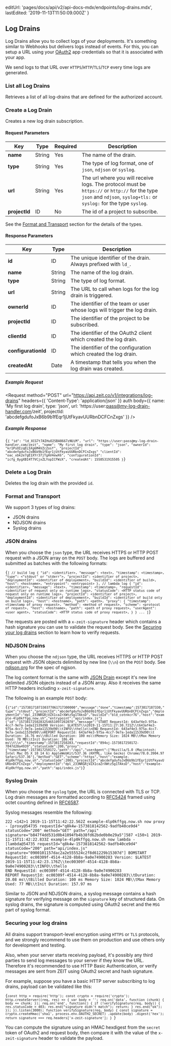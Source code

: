 
  editUrl: 'pages/docs/api/v2/api-docs-mdx/endpoints/log-drains.mdx',
  lastEdited: '2019-11-13T11:50:09.000Z'
}

## Log Drains

Log Drains allow you to collect logs of your deployments. It's something similar to Webhooks but delivers logs instead of events. For this, you can setup a URL using your [OAuth2](/docs/api#endpoints/oauth2) app credentials so that it is associated with your app.

We send logs to that URL over `HTTPS`/`HTTP`/`TLS`/`TCP` every time logs are generated.

### List all Log Drains

<Endpoint method="GET" url="/v1/integrations/log-drains" />

Retrieves a list of all log-drains that are defined for the authorized account.

### Create a Log Drain

<Endpoint method="POST" url="/v1/integrations/log-drains" />

Creates a new log drain subscription.

#### Request Parameters

| Key           | <HelpLink href="#api-basics/types" hasIcon>Type</HelpLink> | Required | Description                                                                                                                                                           |
| ------------- | ---------------------------------------------------------- | -------- | --------------------------------------------------------------------------------------------------------------------------------------------------------------------- |
| **name**      | <HelpLink href="#api-basics/types">String</HelpLink>       | Yes      | The name of the drain.                                                                                                                                                |
| **type**      | <HelpLink href="#api-basics/types">String</HelpLink>       | Yes      | The type of log format, one of `json`, `ndjson` or `syslog`.                                                                                                          |
| **url**       | <HelpLink href="#api-basics/types">String</HelpLink>       | Yes      | The url where you will receive logs. The protocol must be `https://` or `http://` for the type `json` and `ndjson`, `syslog+tls:` or `syslog:` for the type `syslog`. |
| **projectId** | <HelpLink href="#api-basics/types">ID</HelpLink>           | No       | The id of a project to subscribe.                                                                                                                                     |

See the [Format and Transport](#endpoints/log-drains/format-and-transport) section for the details of the types.

#### Response Parameters

| Key                 | <HelpLink href="#api-basics/types" hasIcon>Type</HelpLink> | Description                                                               |
| ------------------- | ---------------------------------------------------------- | ------------------------------------------------------------------------- |
| **id**              | <HelpLink href="#api-basics/types">ID</HelpLink>           | The unique identifier of the drain. Always prefixed with `ld_`.           |
| **name**            | <HelpLink href="#api-basics/types">String</HelpLink>       | The name of the log drain.                                                |
| **type**            | <HelpLink href="#api-basics/types">String</HelpLink>       | The type of log format.                                                   |
| **url**             | <HelpLink href="#api-basics/types">String</HelpLink>       | The URL to call when logs for the log drain is triggered.                 |
| **ownerId**         | <HelpLink href="#api-basics/types">ID</HelpLink>           | The identifier of the team or user whose logs will trigger the log drain. |
| **projectId**       | <HelpLink href="#api-basics/types">ID</HelpLink>           | The identifier of the project to be subscribed.                           |
| **clientId**        | <HelpLink href="#api-basics/types">ID</HelpLink>           | The identifier of the OAuth2 client which created the log drain.          |
| **configurationId** | <HelpLink href="#api-basics/types">ID</HelpLink>           | The identifier of the configuration which created the log drain.          |
| **createdAt**       | <HelpLink href="#api-basics/types">Date</HelpLink>         | A timestamp that tells you when the log drain was created.                |

##### Example Request

<Request
  method="POST"
  url="https://api.zeit.co/v1/integrations/log-drains"
  headers={{
    'Content-Type': 'application/json'
  }}
  auth
  body={{
    name: 'My first log drain',
    type: 'json',
    url: 'https://user:pass@my-log-drain-handler.com/zeit',
    projectId: 'abcdefgdufoJxB6b9b1fEqr1jUtFkyavUURbnDCFCnZxgs'
  }}
/>

##### Example Response

<Code lang="json">{`{
  "id": "ld_XCG7t7AIHuO2SBA8667zNUiM",
  "url": "https://user:pass@my-log-drain-handler.com/zeit",
  "name": "My first log drain",
  "type": "json",
  "ownerId": "kr1PsOIzqEL5Xg6M4VZcZosf",
  "projectId": "abcdefgdufoJxB6b9b1fEqr1jUtFkyavUURbnDCFCnZxgs"
  "clientId": "oac_xbk2e7gE1XYr37jTgAV4ewX6",
  "configurationId": "icfg_8ygXBI4T7VCjxZLYopICFWzX",
  "createdAt": 1558531915505
}`}</Code>

### Delete a Log Drain

<Endpoint method="DELETE" url="/v1/integrations/log-drains/:id" />

Deletes the log drain with the provided `id`.

### Format and Transport

We support 3 types of log drains:

- JSON drains
- NDJSON drains
- Syslog drains

### JSON drains

When you choose the `json` type, the URL receives HTTPS or HTTP POST request with a JSON array on the `POST` body.
The logs are buffered and submitted as batches with the following formats:

<Code lang="json">{`[
  // build log
  {
    "id": <identifier>,
    "message": <text>,
    "timestamp": <timestamp>,
    "type": <"stdout" or "stderr">,
    "projectId": <identifier of project>,
    "deploymentId": <identifier of deployement>,
    "buildId": <identifier of build>,
    "host": <hostname>,
    "entrypoint": <entrypoint>
  },
  // lambda log
  {
    "id": <identifier>,
    "message": <text>,
    "timestamp": <timestamp>,
    "requestId": <identifier of request only on runtime logs>,
    "statusCode": <HTTP status code of request only on runtime logs>,
    "projectId": <identifier of project>,
    "deploymentId": <identifier of deployement>,
    "buildId": <identifier of build only on build logs>,
    "host": <hostname>,
    "path": <path>,
    "proxy": {
      "timestamp": <timestamp of proxy request>,
      "method": <method of request>,
      "scheme": <protocol of request>,
      "host": <hostname>,
      "path": <path of proxy request>,
      "userAgent": <user agent>,
      "statusCode": <HTTP status code of proxy request>,
    }
  }
  ...
]`}</Code>

The requests are posted with a `x-zeit-signature` header which contains a hash signature you can use to validate the request body.
See the [Securing your log drains](#endpoints/log-drains/securing-your-log-drains) section to learn how to verify requests.

### NDJSON Drains

When you choose the `ndjson` type, the URL receives HTTPS or HTTP POST request with JSON objects delimited by new line (`\\n`) on the `POST` body.
See [ndjson.org](http://ndjson.org) for the spec of ngjson.

The log content format is the same with [JSON Drain](#endpoints/log-drains/json-drains) except it's new line delimited JSON objects instead of a JSON array.
Also it receives the same HTTP headers including `x-zeit-signature`.

The following is an example `POST` body:

<Code lang="json">{`{"id":"1573817187330377061717300000","message":"done","timestamp":1573817187330,"type":"stdout","projectId":"abcdefgdufoJxB6b9b1fEqr1jUtFkyavUURbnDCFCnZxgs","deploymentId":"dpl_233NRGRjVZX1caZrXWtz5g1TAksD","buildId":"bld_cotnkcr76","host":"example-4lp0kffgq.now.sh","entrypoint":"api/index.js"}
{"id":"1573817250283254651097202070","message":"START RequestId: 643af4e3-975a-4cc7-9e7a-1eda11539d90 Version: $LATEST\\n2019-11-15T11:27:30.721Z\\t643af4e3-975a-4cc7-9e7a-1eda11539d90\\tINFO\\thello\\nEND RequestId: 643af4e3-975a-4cc7-9e7a-1eda11539d90\\nREPORT RequestId: 643af4e3-975a-4cc7-9e7a-1eda11539d90\\t
Duration: 16.76 ms\\tBilled Duration: 100 ms\\tMemory Size: 1024 MB\\tMax Memory Used: 78 MB\\tInit Duration: 186.49 ms\\t\\n","timestamp":1573817250283,"requestId":"894xj-1573817250172-7847d20a4939","statusCode":200,"proxy":{"timestamp":1573817250172,"path":"/api","userAgent":["Mozilla/5.0 (Macintosh; Intel Mac OS X 10_14_6) AppleWebKit/537.36 (KHTML, like Gecko) Chrome/78.0.3904.97 Safari/537.36"],"method":"GET","scheme":"https","host":"example-4lp0kffgq.now.sh","statusCode":200},"projectId":"abcdefgdufoJxB6b9b1fEqr1jUtFkyavUURbnDCFCnZxgs","deploymentId":"dpl_233NRGRjVZX1caZrXWtz5g1TAksD","host":"example-4lp0kffgq.now.sh","path":"api/index.js"}`}</Code>

### Syslog Drain

When you choose the `syslog` type, the URL is connected with TLS or TCP.
Log drain messages are formatted according to [RFC5424](https://tools.ietf.org/html/rfc5424) framed using octet counting defined in [RFC6587](https://tools.ietf.org/html/rfc6587#section-3.4.1).

Syslog messages resemble the following:

```
222 <142>1 2019-11-15T11:42:22.562Z example-4lp0kffgq.now.sh now proxy - [proxy@54735 requestId="q8k4w-1573818142562-9adfb40ce9d4" statusCode="200" method="GET" path="/api" signature="b847f4dd531d0b41094fb4b38fd62bde0b0e29a5"]587 <150>1 2019-11-15T11:42:22.833Z example-4lp0kffgq.now.sh now lambda - [lambda@54735 requestId="q8k4w-1573818142562-9adfb40ce9d4" statusCode="200" path="api/index.js" signature="0900101157dac2a2e555524c2f8d61229b15307d"] BOMSTART RequestId: ec00309f-4514-4128-8b8a-9a0e74900283 Version: $LATEST
2019-11-15T11:42:23.176Z\\tec00309f-4514-4128-8b8a-9a0e74900283\\tINFO\\thello
END RequestId: ec00309f-4514-4128-8b8a-9a0e74900283
REPORT RequestId: ec00309f-4514-4128-8b8a-9a0e74900283\\tDuration: 20.08 ms\\tBilled Duration: 100 ms Memory Size: 1024 MB\\tMax Memory Used: 77 MB\\tInit Duration: 157.97 ms
```

Similar to JSON and NDJSON drains, a syslog message contains a hash signature for verifying message on the `signature` key of structured data.
On syslog drains, the signature is computed using OAuth2 secret and the `MSG` part of syslog format.

### Securing your log drains

All drains support transport-level encryption using `HTTPS` or `TLS` protocols,
and we strongly recommend to use them on production and use others only for development and testing.

Also, when your server starts receiving payload, it's possibly any third parties to send log messages to your server if they know the URL.
Therefore it's recommended to use HTTP Basic Authentication, or verify messages are sent from ZEIT using OAuth2 secret and hash signature.

For example, suppose you have a basic HTTP server subscribing to log drains, payload can be validated like this:

<Code lang="javascript">{`const http = require('http');
const crypto = require('crypto');
http.createServer((req, res) => {
  var body = '';
  req.on('data', function (chunk) {
    body += chunk;
  });
  req.on('end', function() {
    if (!verifySignature(req, body)) {
      res.statusCode = 403;
      res.end("signature didn't match");
      return;
    }
    res.end("ok");
  });
}).listen(3000);
function verifySignature(req, body) {
  const signature = crypto.createHmac('sha1', process.env.OAUTH2_SECRET)
    .update(body)
    .digest('hex');
  return signature === req.headers['x-zeit-signature'];
}
`}</Code>

You can compute the signature using an HMAC hexdigest from the `secret` token of OAuth2 and request body,
then compare it with the value of the `x-zeit-signature` header to validate the payload.
